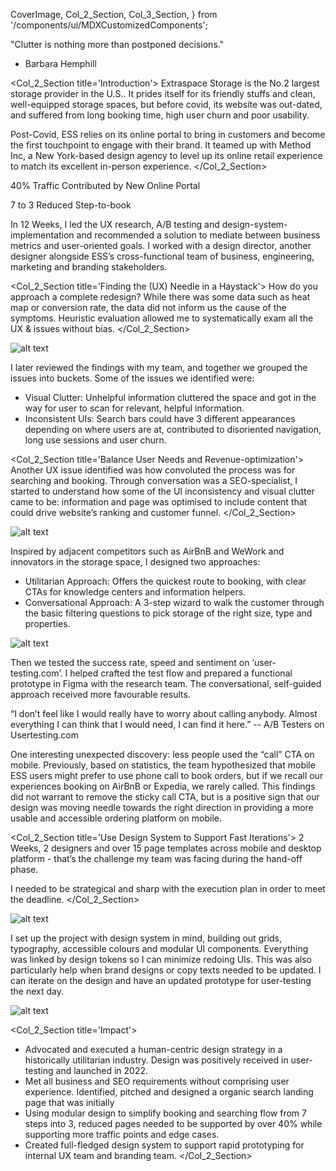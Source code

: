   CoverImage,
  Col_2_Section,
  Col_3_Section,
} from '/components/ui/MDXCustomizedComponents';

<CoverImage src="/placeholderPNG.png" />

"Clutter is nothing more than postponed decisions."
- Barbara Hemphill

<Col_2_Section title='Introduction'>
Extraspace Storage is the No.2 largest storage provider in the U.S.. It prides itself for its friendly stuffs and clean, well-equipped storage spaces, but before covid, its website was out-dated, and suffered from long booking time, high user churn and poor usability.

Post-Covid, ESS relies on its online portal to bring in customers and become the first touchpoint to engage with their brand. It teamed up with Method Inc, a New York-based design agency to level up its online retail experience to match its excellent in-person experience.
</Col_2_Section>

40%
Traffic Contributed
by New Online Portal

7 to 3
Reduced Step-to-book

In 12 Weeks, I led the UX research, A/B testing and design-system-implementation and recommended a solution to mediate between business metrics and user-oriented goals. I worked with a design director, another designer alongside ESS’s cross-functional team of business, engineering, marketing and branding stakeholders.

<Col_2_Section title='Finding the (UX) Needle in a Haystack'>
How do you approach a complete redesign? While there was some data such as heat map or conversion rate, the data did not inform us the cause of the symptoms. Heuristic evaluation allowed me to systematically exam all the UX & issues without bias.
</Col_2_Section>

![alt text](/placeholderPNG.png)

I later reviewed the findings with my team, and together we grouped the issues into buckets. Some of the issues we identified were:
- Visual Clutter:  Unhelpful information cluttered the space and got in the way for user to scan for relevant, helpful information.
- Inconsistent UIs: Search bars could have 3 different appearances depending on where users are at, contributed to disoriented navigation, long use sessions and user churn.

<Col_2_Section title='Balance User Needs and Revenue-optimization'>
Another UX issue identified was how convoluted the process was for searching and booking. Through conversation was a SEO-specialist, I started to understand how some of the UI inconsistency and visual clutter came to be: information and page was optimised to include content that could drive website’s ranking and customer funnel.
</Col_2_Section>

![alt text](/placeholderPNG.png)

Inspired by adjacent competitors such as AirBnB and WeWork and innovators in the storage space, I designed two approaches:
- Utilitarian Approach: Offers the quickest route to booking, with clear CTAs for knowledge centers and information helpers.
- Conversational Approach: A 3-step wizard to walk the customer through the basic filtering questions to pick storage of the right size, type and properties.

![alt text](/placeholderPNG.png)

Then we tested the success rate, speed and sentiment on ‘user-testing.com’. I helped crafted the test flow and prepared a functional prototype in Figma with the research team.  The conversational, self-guided approach received more favourable results.

“I don’t feel like I would really have to worry about calling anybody.
Almost everything I can think that I would need, I can find it here.”
‍-- A/B Testers on Usertesting.com

One interesting unexpected discovery: less people used the “call” CTA on mobile. Previously, based on statistics, the team hypothesized that mobile ESS users might prefer to use phone call to book orders, but if we recall our experiences booking on AirBnB or Expedia, we rarely called. This findings did not warrant to remove the sticky call CTA, but is a positive sign that our design was moving needle towards the right direction in providing a more usable and accessible ordering platform on mobile.

<Col_2_Section title='Use Design System to Support Fast Iterations'>
2 Weeks, 2 designers and over 15 page templates across mobile and desktop platform - that’s the challenge my team was facing during the hand-off phase.

I needed to be strategical and sharp with the execution plan in order to meet the deadline.
</Col_2_Section>

![alt text](/placeholderPNG.png)

I set up the project with design system in mind, building out grids, typography, accessible colours and modular UI components. Everything was linked by design tokens so I can minimize redoing UIs. This was also particularly help when brand designs or copy texts needed to be updated. I can iterate on the design and have an updated prototype for user-testing the next day.

![alt text](/placeholderPNG.png)

<Col_2_Section title='Impact'>
- Advocated and executed a human-centric design strategy in a historically utilitarian industry. Design was positively received in user-testing and launched in 2022.
- Met all business and SEO requirements without comprising user experience. Identified, pitched and designed a organic search landing page that was initially
- Using modular design to simplify booking and searching flow from 7 steps into 3, reduced pages needed to be supported by over 40% while supporting more traffic points and edge cases.
- Created full-fledged design system to support rapid prototyping for internal UX team and branding team.
</Col_2_Section>